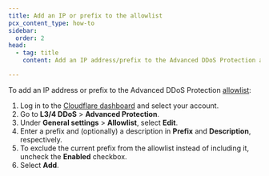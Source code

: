 ```yaml
---
title: Add an IP or prefix to the allowlist
pcx_content_type: how-to
sidebar:
  order: 2
head:
  - tag: title
    content: Add an IP address/prefix to the Advanced DDoS Protection allowlist

---
```



To add an IP address or prefix to the Advanced DDoS Protection [allowlist](/ddos-protection/advanced-ddos-systems/concepts/#allowlist):

1. Log in to the [Cloudflare dashboard](https://dash.cloudflare.com) and select your account.
2. Go to **L3/4 DDoS** > **Advanced Protection**.
3. Under **General settings** > **Allowlist**, select **Edit**.
4. Enter a prefix and (optionally) a description in **Prefix** and **Description**, respectively.
5. To exclude the current prefix from the allowlist instead of including it, uncheck the **Enabled** checkbox.
6. Select **Add**.

<Render file="allowlist-ip-spoofing" />